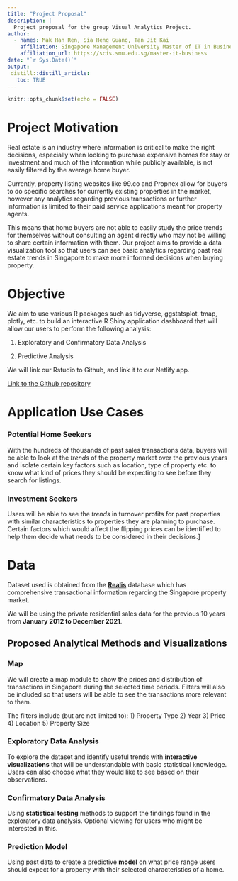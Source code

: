 ```yaml
---
title: "Project Proposal"
description: |
  Project proposal for the group Visual Analytics Project.
author:
  - names: Mak Han Ren, Sia Heng Guang, Tan Jit Kai
    affiliation: Singapore Management University Master of IT in Business
    affiliation_url: https://scis.smu.edu.sg/master-it-business
date: "`r Sys.Date()`"
output: 
 distill::distill_article:
   toc: TRUE
---
```


```r
knitr::opts_chunk$set(echo = FALSE)
```

# Project Motivation


Real estate is an industry where information is critical to make the right decisions, especially when looking to purchase expensive homes for stay or investment and much of the information while publicly available, is not easily filtered by the average home buyer. 

Currently, property listing websites like 99.co and Propnex allow for buyers to do specific searches for currently existing properties in the market, however any analytics regarding previous transactions or further information is limited to their paid service applications meant for property agents. 

This means that home buyers are not able to easily study the price trends for themselves without consulting an agent directly who may not be willing to share certain information with them. Our project aims to provide a data visualization tool so that users can see basic analytics regarding past real estate trends in Singapore to make more informed decisions when buying property. 


# Objective 

We aim to use various R packages such as tidyverse, ggstatsplot, tmap, plotly, etc. to build an interactive R Shiny application dashboard that will allow our users to perform the following analysis: 

  1) Exploratory and Confirmatory Data Analysis 

  2) Predictive Analysis 

We will link our Rstudio to Github, and link it to our Netlify app.

[Link to the Github repository](https://github.com/heng-guang/GroupProject)

# Application Use Cases

### Potential Home Seekers 

With the hundreds of thousands of past sales transactions data, buyers will be able to look at the *trends* of the property market over the previous years and isolate certain key factors such as location, type of property etc. to know what kind of prices they should be expecting to see before they search for listings.

### Investment Seekers 

Users will be able to see the *trends* in turnover profits for past properties with similar characteristics to properties they are planning to purchase. Certain factors which would affect the flipping prices can be identified to help them decide what needs to be considered in their decisions.]

# Data

Dataset used is obtained from the [**Realis**](https://www.ura.gov.sg/reis/index) database which has comprehensive transactional information regarding the Singapore property market.  

We will be using the private residential sales data for the previous 10 years from **January 2012 to December 2021**.


## Proposed Analytical Methods and Visualizations

### Map

We will create a map module to show the prices and distribution of transactions in Singapore during the selected time periods.
Filters will also be included so that users will be able to see the transactions more relevant to them.

The filters include (but are not limited to):
  1) Property Type
  2) Year
  3) Price
  4) Location
  5) Property Size
  
### Exploratory Data Analysis

To explore the dataset and identify useful trends with **interactive visualizations** that will be understandable with basic statistical knowledge. Users can also choose what they would like to see based on their observations. 

### Confirmatory Data Analysis

Using **statistical testing** methods to support the findings found in the exploratory data analysis. Optional viewing for users who might be interested in this. 

### Prediction Model

Using past data to create a predictive **model** on what price range users should expect for a property with their selected characteristics of a home. 
